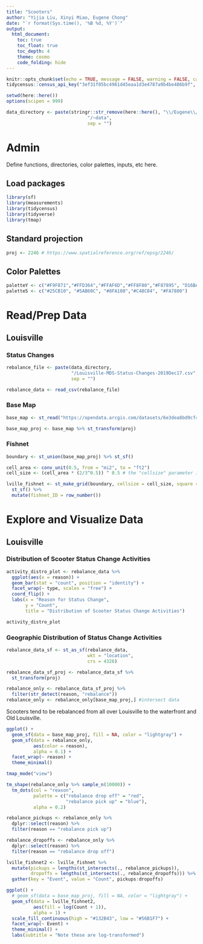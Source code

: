 ```yaml
---
title: "Scooters"
author: "Yijia Liu, Xinyi Miao, Eugene Chong"
date: "`r format(Sys.time(), '%B %d, %Y')`"
output:
  html_document:
    toc: true
    toc_float: true
    toc_depth: 4
    theme: cosmo
    code_folding: hide
---
```


```r
knitr::opts_chunk$set(echo = TRUE, message = FALSE, warning = FALSE, cache = TRUE)
tidycensus::census_api_key("3ef31f05bc4961d45eaa1d3e4787a9b4be486b9f", install = TRUE, overwrite = TRUE)

setwd(here::here())
options(scipen = 999)

data_directory <- paste(stringr::str_remove(here::here(), "\\/Eugene\\/Eugene - Practicum|\\/Ophelia\\/Ophelia - Practicum|\\/Xinyi\\/Xinyi - Practicum"), 
                              "/~data", 
                              sep = "")
```

# Admin

Define functions, directories, color palettes, inputs, etc here.

## Load packages

```r
library(sf)
library(measurements)
library(tidycensus)
library(tidyverse)
library(tmap)
```

## Standard projection

```r
proj <- 2246 # https://www.spatialreference.org/ref/epsg/2246/
```

## Color Palettes

```r
paletteY <- c("#F9F871","#FFD364","#FFAF6D","#FF8F80","#F87895", "D16BA5")
palette5 <- c("#25CB10", "#5AB60C", "#8FA108","#C48C04", "#FA7800")
```

# Read/Prep Data

## Louisville

### Status Changes

```r
rebalance_file <- paste(data_directory, 
                        "/Louisville-MDS-Status-Changes-2019Dec17.csv",
                        sep = "")

rebalance_data <- read_csv(rebalance_file)
```

### Base Map

```r
base_map <- st_read("https://opendata.arcgis.com/datasets/6e3dea8bd9cf49e6a764f7baa9141a95_30.geojson")

base_map_proj <- base_map %>% st_transform(proj)
```

### Fishnet

```r
boundary <- st_union(base_map_proj) %>% st_sf()

cell_area <- conv_unit(0.5, from = "mi2", to = "ft2")
cell_size <- (cell_area * (2/3^0.5)) ^ 0.5 # the "cellsize" parameter is the distance between the centroids of each hexagonal cell.

lville_fishnet <- st_make_grid(boundary, cellsize = cell_size, square = FALSE) %>% 
  st_sf() %>% 
  mutate(fishnet_ID = row_number())
```


# Explore and Visualize Data

## Louisville

### Distribution of Scooter Status Change Activities

```r
activity_distro_plot <- rebalance_data %>% 
  ggplot(aes(x = reason)) +
  geom_bar(stat = "count", position = "identity") +
  facet_wrap(~ type, scales = "free") +
  coord_flip() +
  labs(x = "Reason for Status Change",
       y = "Count",
       title = "Distribution of Scooter Status Change Activities")

activity_distro_plot
```

### Geographic Distribution of Status Change Activities

```r
rebalance_data_sf <- st_as_sf(rebalance_data,
                              wkt = "location", 
                              crs = 4326)

rebalance_data_sf_proj <- rebalance_data_sf %>% 
  st_transform(proj)

rebalance_only <- rebalance_data_sf_proj %>% 
  filter(str_detect(reason, "rebalance"))
rebalance_only <- rebalance_only[base_map_proj,] #intersect data
```

Scooters tend to be rebalanced from all over Louisville to the waterfront and Old Louisville.

```r
ggplot() +
  geom_sf(data = base_map_proj, fill = NA, color = "lightgray") +
  geom_sf(data = rebalance_only, 
          aes(color = reason),
          alpha = 0.1) +
  facet_wrap(~ reason) +
  theme_minimal()
```

```r
tmap_mode("view")

tm_shape(rebalance_only %>% sample_n(10000)) +
  tm_dots(col = "reason", 
          palette = c("rebalance drop off" = "red",
                      "rebalance pick up" = "blue"),
          alpha = 0.2)
```

```r
rebalance_pickups <- rebalance_only %>% 
  dplyr::select(reason) %>% 
  filter(reason == "rebalance pick up")

rebalance_dropoffs <- rebalance_only %>% 
  dplyr::select(reason) %>% 
  filter(reason == "rebalance drop off")

lville_fishnet2 <- lville_fishnet %>% 
  mutate(pickups = lengths(st_intersects(., rebalance_pickups)),
         dropoffs = lengths(st_intersects(., rebalance_dropoffs))) %>% 
  gather(key = "Event", value = "Count", pickups:dropoffs)

ggplot() +
  # geom_sf(data = base_map_proj, fill = NA, color = "lightgray") +
  geom_sf(data = lville_fishnet2, 
          aes(fill = log(Count + 1)),
          alpha = 1) +
  scale_fill_continuous(high = "#132B43", low = "#56B1F7") +
  facet_wrap(~ Event) +
  theme_minimal() +
  labs(subtitle = "Note these are log-transformed")
```


